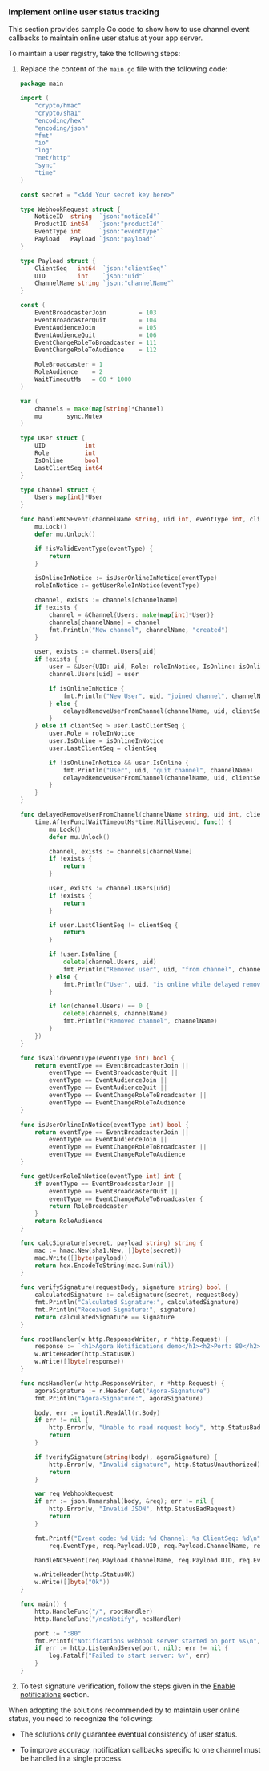 <ProductWrapper product="video-calling, voice-calling, interactive-live-streaming, broadcast-streaming">

### Implement online user status tracking

This section provides sample Go code to show how to use channel event callbacks to maintain online user status at your app server.

To maintain a user registry, take the following steps:

1. Replace the content of the `main.go` file with the following code:

    ```go
    package main

	import (
		"crypto/hmac"
		"crypto/sha1"
		"encoding/hex"
		"encoding/json"
		"fmt"
		"io"
		"log"
		"net/http"
		"sync"
		"time"
	)

	const secret = "<Add Your secret key here>"

	type WebhookRequest struct {
		NoticeID  string  `json:"noticeId"`
		ProductID int64   `json:"productId"`
		EventType int     `json:"eventType"`
		Payload   Payload `json:"payload"`
	}

	type Payload struct {
		ClientSeq   int64  `json:"clientSeq"`
		UID         int    `json:"uid"`
		ChannelName string `json:"channelName"`
	}

	const (
		EventBroadcasterJoin         = 103
		EventBroadcasterQuit         = 104
		EventAudienceJoin            = 105
		EventAudienceQuit            = 106
		EventChangeRoleToBroadcaster = 111
		EventChangeRoleToAudience    = 112

		RoleBroadcaster = 1
		RoleAudience    = 2
		WaitTimeoutMs   = 60 * 1000
	)

	var (
		channels = make(map[string]*Channel)
		mu       sync.Mutex
	)

	type User struct {
		UID           int
		Role          int
		IsOnline      bool
		LastClientSeq int64
	}

	type Channel struct {
		Users map[int]*User
	}

	func handleNCSEvent(channelName string, uid int, eventType int, clientSeq int64) {
		mu.Lock()
		defer mu.Unlock()

		if !isValidEventType(eventType) {
			return
		}

		isOnlineInNotice := isUserOnlineInNotice(eventType)
		roleInNotice := getUserRoleInNotice(eventType)

		channel, exists := channels[channelName]
		if !exists {
			channel = &Channel{Users: make(map[int]*User)}
			channels[channelName] = channel
			fmt.Println("New channel", channelName, "created")
		}

		user, exists := channel.Users[uid]
		if !exists {
			user = &User{UID: uid, Role: roleInNotice, IsOnline: isOnlineInNotice, LastClientSeq: clientSeq}
			channel.Users[uid] = user

			if isOnlineInNotice {
				fmt.Println("New User", uid, "joined channel", channelName)
			} else {
				delayedRemoveUserFromChannel(channelName, uid, clientSeq)
			}
		} else if clientSeq > user.LastClientSeq {
			user.Role = roleInNotice
			user.IsOnline = isOnlineInNotice
			user.LastClientSeq = clientSeq

			if !isOnlineInNotice && user.IsOnline {
				fmt.Println("User", uid, "quit channel", channelName)
				delayedRemoveUserFromChannel(channelName, uid, clientSeq)
			}
		}
	}

	func delayedRemoveUserFromChannel(channelName string, uid int, clientSeq int64) {
		time.AfterFunc(WaitTimeoutMs*time.Millisecond, func() {
			mu.Lock()
			defer mu.Unlock()

			channel, exists := channels[channelName]
			if !exists {
				return
			}

			user, exists := channel.Users[uid]
			if !exists {
				return
			}

			if user.LastClientSeq != clientSeq {
				return
			}

			if !user.IsOnline {
				delete(channel.Users, uid)
				fmt.Println("Removed user", uid, "from channel", channelName)
			} else {
				fmt.Println("User", uid, "is online while delayed removing, cancelled")
			}

			if len(channel.Users) == 0 {
				delete(channels, channelName)
				fmt.Println("Removed channel", channelName)
			}
		})
	}

	func isValidEventType(eventType int) bool {
		return eventType == EventBroadcasterJoin ||
			eventType == EventBroadcasterQuit ||
			eventType == EventAudienceJoin ||
			eventType == EventAudienceQuit ||
			eventType == EventChangeRoleToBroadcaster ||
			eventType == EventChangeRoleToAudience
	}

	func isUserOnlineInNotice(eventType int) bool {
		return eventType == EventBroadcasterJoin ||
			eventType == EventAudienceJoin ||
			eventType == EventChangeRoleToBroadcaster ||
			eventType == EventChangeRoleToAudience
	}

	func getUserRoleInNotice(eventType int) int {
		if eventType == EventBroadcasterJoin ||
			eventType == EventBroadcasterQuit ||
			eventType == EventChangeRoleToBroadcaster {
			return RoleBroadcaster
		}
		return RoleAudience
	}

	func calcSignature(secret, payload string) string {
		mac := hmac.New(sha1.New, []byte(secret))
		mac.Write([]byte(payload))
		return hex.EncodeToString(mac.Sum(nil))
	}

	func verifySignature(requestBody, signature string) bool {
		calculatedSignature := calcSignature(secret, requestBody)
		fmt.Println("Calculated Signature:", calculatedSignature)
		fmt.Println("Received Signature:", signature)
		return calculatedSignature == signature
	}

	func rootHandler(w http.ResponseWriter, r *http.Request) {
		response := `<h1>Agora Notifications demo</h1><h2>Port: 80</h2>`
		w.WriteHeader(http.StatusOK)
		w.Write([]byte(response))
	}

	func ncsHandler(w http.ResponseWriter, r *http.Request) {
		agoraSignature := r.Header.Get("Agora-Signature")
		fmt.Println("Agora-Signature:", agoraSignature)

		body, err := ioutil.ReadAll(r.Body)
		if err != nil {
			http.Error(w, "Unable to read request body", http.StatusBadRequest)
			return
		}

		if !verifySignature(string(body), agoraSignature) {
			http.Error(w, "Invalid signature", http.StatusUnauthorized)
			return
		}

		var req WebhookRequest
		if err := json.Unmarshal(body, &req); err != nil {
			http.Error(w, "Invalid JSON", http.StatusBadRequest)
			return
		}

		fmt.Printf("Event code: %d Uid: %d Channel: %s ClientSeq: %d\n",
			req.EventType, req.Payload.UID, req.Payload.ChannelName, req.Payload.ClientSeq)

		handleNCSEvent(req.Payload.ChannelName, req.Payload.UID, req.EventType, req.Payload.ClientSeq)

		w.WriteHeader(http.StatusOK)
		w.Write([]byte("Ok"))
	}

	func main() {
		http.HandleFunc("/", rootHandler)
		http.HandleFunc("/ncsNotify", ncsHandler)

		port := ":80"
		fmt.Printf("Notifications webhook server started on port %s\n", port)
		if err := http.ListenAndServe(port, nil); err != nil {
			log.Fatalf("Failed to start server: %v", err)
		}
	}
    ```

1. To test signature verification, follow the steps given in the [Enable notifications](#enable-notifications) section.

When adopting the solutions recommended by <Vg k="COMPANY" /> to maintain user online status, you need to recognize the following:

* The solutions only guarantee eventual consistency of user status.

* To improve accuracy, notification callbacks specific to one channel must be handled in a single process.

</ProductWrapper>